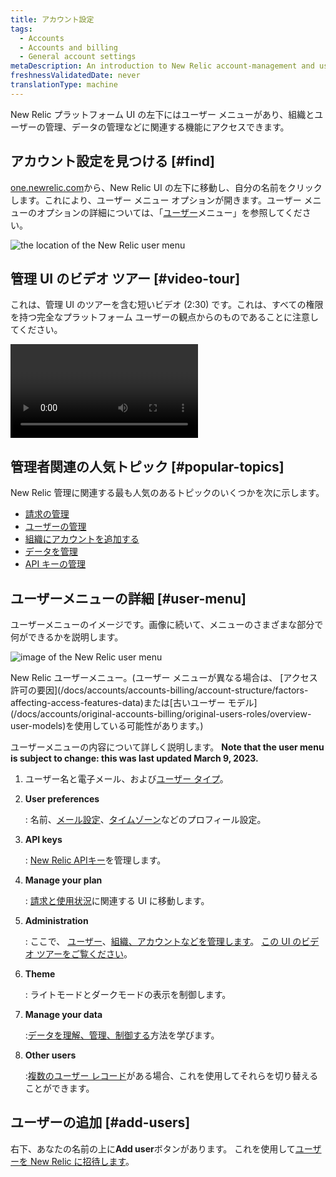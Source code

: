 ```yaml
---
title: アカウント設定
tags:
  - Accounts
  - Accounts and billing
  - General account settings
metaDescription: An introduction to New Relic account-management and user-management settings.
freshnessValidatedDate: never
translationType: machine
---
```




New Relic プラットフォーム UI の左下にはユーザー メニューがあり、組織とユーザーの管理、データの管理などに関連する機能にアクセスできます。

## アカウント設定を見つける [#find]

[one.newrelic.com](https://one.newrelic.com)から、New Relic UI の左下に移動し、自分の名前をクリックします。これにより、ユーザー メニュー オプションが開きます。ユーザー メニューのオプションの詳細については、「[ユーザー](#user-menu)メニュー」を参照してください。

<img
  title="the location of the New Relic user menu"
  alt="the location of the New Relic user menu"
  src={accountsUserMenuLocation}
/>

## 管理 UI のビデオ ツアー [#video-tour]

これは、管理 UI のツアーを含む短いビデオ (2:30) です。これは、すべての権限を持つ完全なプラットフォーム ユーザーの観点からのものであることに注意してください。

<Video
  type="wistia"
  id="og6og234xc"
/>

## 管理者関連の人気トピック [#popular-topics]

New Relic 管理に関連する最も人気のあるトピックのいくつかを次に示します。

* [請求の管理](/docs/accounts/accounts-billing/new-relic-one-pricing-billing/new-relic-one-pricing-billing#usage-ui)
* [ユーザーの管理](/docs/accounts/accounts-billing/new-relic-one-user-management/introduction-managing-users)
* [組織にアカウントを追加する](/docs/accounts/accounts-billing/account-structure/add-accounts)
* [データを管理](/docs/data-apis/manage-data/manage-your-data)
* [API キーの管理](/docs/apis/intro-apis/new-relic-api-keys)

## ユーザーメニューの詳細 [#user-menu]

ユーザーメニューのイメージです。画像に続いて、メニューのさまざまな部分で何ができるかを説明します。

<img
  title="image of the New Relic user menu"
  alt="image of the New Relic user menu"
  src={accountsUserMenu}
/>

<figcaption>
  New Relic ユーザーメニュー。(ユーザー メニューが異なる場合は、 [アクセス許可の要因](/docs/accounts/accounts-billing/account-structure/factors-affecting-access-features-data)または[古いユーザー モデル](/docs/accounts/original-accounts-billing/original-users-roles/overview-user-models)を使用している可能性があります。)
</figcaption>

ユーザーメニューの内容について詳しく説明します。 <DNT>**Note that the user menu is subject to change: this was last updated March 9, 2023.**</DNT>

1. ユーザー名と電子メール、および[ユーザー タイプ](/docs/accounts/accounts-billing/new-relic-one-user-management/user-type)。

2. <DNT>**User preferences**</DNT>

   : 名前、[メール設定](/docs/accounts/accounts/account-maintenance/account-email-settings/)、[タイムゾーン](/docs/accounts/accounts-billing/general-account-settings/default-time-zone-setting)などのプロフィール設定。

3. <DNT>**API keys**</DNT>

   : [New Relic APIキー](/docs/apis/intro-apis/new-relic-api-keys)を管理します。

4. <DNT>**Manage your plan**</DNT>

   : [請求と使用状況](/docs/accounts/accounts-billing/new-relic-one-pricing-billing/new-relic-one-pricing-billing)に関連する UI に移動します。

5. <DNT>**Administration**</DNT>

   : ここで、 [ユーザー](/docs/accounts/accounts-billing/new-relic-one-user-management/user-management-ui-and-tasks#where)、[組織、アカウントなどを管理します](/docs/accounts/accounts-billing/account-structure/new-relic-account-structure)。 [この UI のビデオ ツアーをご覧ください](#video-tour)。

6. <DNT>**Theme**</DNT>

   : ライトモードとダークモードの表示を制御します。

7. <DNT>**Manage your data**</DNT>

   :[データを理解、管理、制御する](/docs/data-apis/manage-data/manage-your-data)方法を学びます。

8. <DNT>**Other users**</DNT>

   :[複数のユーザー レコード](/docs/accounts/accounts-billing/account-setup/multiple-logins-found)がある場合、これを使用してそれらを切り替えることができます。

## ユーザーの追加 [#add-users]

右下、あなたの名前の上に<DNT>**Add user**</DNT>ボタンがあります。 これを使用して[ユーザーを New Relic に招待します](/docs/accounts/accounts-billing/new-relic-one-user-management/user-management-ui-and-tasks#add-users)。